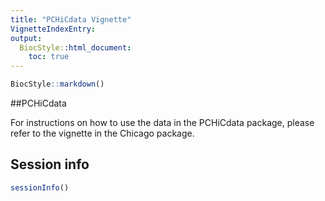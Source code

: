 ```yaml
---
title: "PCHiCdata Vignette"
VignetteIndexEntry: 
output:
  BiocStyle::html_document:
    toc: true
---
```

<!--
%\VignetteEngine{knitr::rmarkdown}
%\VignetteIndexEntry{PCHiCdata Vignette}
%\VignetteDepends{}
%\VignetteKeywords{Chicago}
%\VignettePackage{PCHiCdata}
-->
```r
BiocStyle::markdown()
```

##PCHiCdata

For instructions on how to use the data in the PCHiCdata package, please refer to the vignette in the Chicago package.


## Session info

```r
sessionInfo()
```
